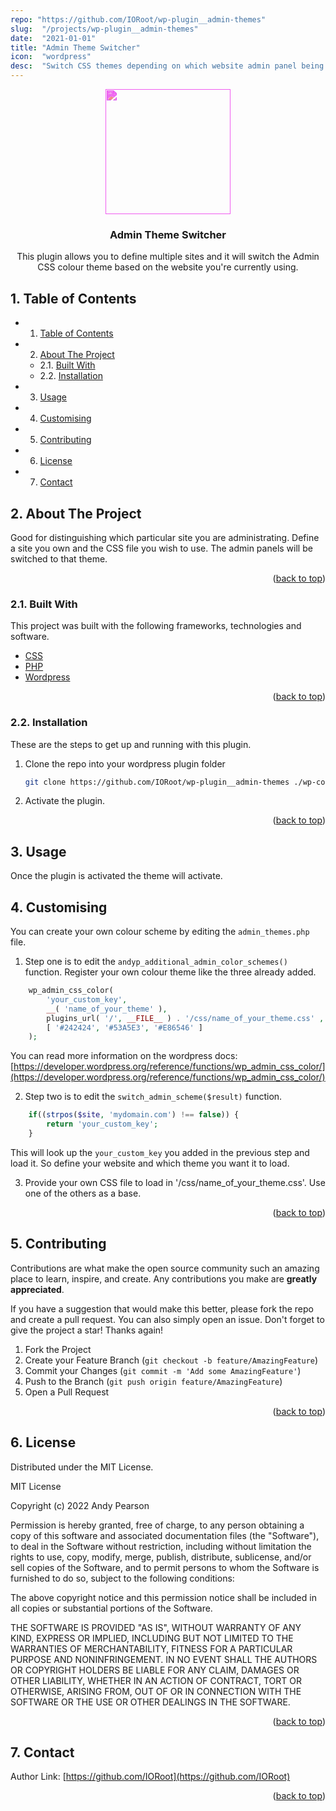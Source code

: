```yaml
---
repo: "https://github.com/IORoot/wp-plugin__admin-themes"
slug:  "/projects/wp-plugin__admin-themes"
date:  "2021-01-01"
title: "Admin Theme Switcher"
icon:  "wordpress"
desc:  "Switch CSS themes depending on which website admin panel being used"
---
```


<div id="top"></div>

<div align="center">

<div style="filter: invert(13%) sepia(70%) saturate(4844%) hue-rotate(262deg) brightness(96%) contrast(96%);">
<img src="https://svg-rewriter.sachinraja.workers.dev/?url=https%3A%2F%2Fcdn.jsdelivr.net%2Fnpm%2F%40mdi%2Fsvg%406.7.96%2Fsvg%2Fcompare.svg&fill=%23B91C1C&width=200px&height=200px" style="width:200px;"/>
</div>

<h3 align="center">Admin Theme Switcher</h3>

<p align="center">
    This plugin allows you to define multiple sites and it will switch the Admin CSS colour theme based on the website you're currently using.
</p>    
</div>

##  1. <a name='TableofContents'></a>Table of Contents


* 1. [Table of Contents](#TableofContents)
* 2. [About The Project](#AboutTheProject)
	* 2.1. [Built With](#BuiltWith)
	* 2.2. [Installation](#Installation)
* 3. [Usage](#Usage)
* 4. [Customising](#Customising)
* 5. [Contributing](#Contributing)
* 6. [License](#License)
* 7. [Contact](#Contact)



##  2. <a name='AboutTheProject'></a>About The Project

Good for distinguishing which particular site you are administrating. Define a site you own and the CSS file you wish to use. The admin panels will be switched to that theme.

<p align="right">(<a href="#top">back to top</a>)</p>



###  2.1. <a name='BuiltWith'></a>Built With

This project was built with the following frameworks, technologies and software.

* [CSS](https://www.w3.org/Style/CSS/Overview.en.html)
* [PHP](https://php.net/)
* [Wordpress](https://wordpress.org/)

<p align="right">(<a href="#top">back to top</a>)</p>



###  2.2. <a name='Installation'></a>Installation

These are the steps to get up and running with this plugin.

1. Clone the repo into your wordpress plugin folder
    ```sh
    git clone https://github.com/IORoot/wp-plugin__admin-themes ./wp-content/plugins/admin-themes
    ```
1. Activate the plugin.


<p align="right">(<a href="#top">back to top</a>)</p>



##  3. <a name='Usage'></a>Usage

Once the plugin is activated the theme will activate.

##  4. <a name='Customising'></a>Customising

You can create your own colour scheme by editing the `admin_themes.php` file.

1. Step one is to edit the `andyp_additional_admin_color_schemes()` function. Register your own colour theme like the three already added.
```php
    wp_admin_css_color( 
        'your_custom_key', 
        __( 'name_of_your_theme' ),
        plugins_url( '/', __FILE__ ) . '/css/name_of_your_theme.css' ,
        [ '#242424', '#53A5E3', '#E86546' ]
    );
```
You can read more information on the wordpress docs: [https://developer.wordpress.org/reference/functions/wp_admin_css_color/](https://developer.wordpress.org/reference/functions/wp_admin_css_color/)

2. Step two is to edit the `switch_admin_scheme($result)` function. 

```php
    if((strpos($site, 'mydomain.com') !== false)) {
        return 'your_custom_key';
    }
```
This will look up the `your_custom_key` you added in the previous step and load it. So define your website and which theme you want it to load.

3. Provide your own CSS file to load in '/css/name_of_your_theme.css'. Use one of the others as a base.



<p align="right">(<a href="#top">back to top</a>)</p>


##  5. <a name='Contributing'></a>Contributing

Contributions are what make the open source community such an amazing place to learn, inspire, and create. Any contributions you make are **greatly appreciated**.

If you have a suggestion that would make this better, please fork the repo and create a pull request. You can also simply open an issue.
Don't forget to give the project a star! Thanks again!

1. Fork the Project
2. Create your Feature Branch (`git checkout -b feature/AmazingFeature`)
3. Commit your Changes (`git commit -m 'Add some AmazingFeature'`)
4. Push to the Branch (`git push origin feature/AmazingFeature`)
5. Open a Pull Request

<p align="right">(<a href="#top">back to top</a>)</p>



##  6. <a name='License'></a>License

Distributed under the MIT License.

MIT License

Copyright (c) 2022 Andy Pearson

Permission is hereby granted, free of charge, to any person obtaining a copy
of this software and associated documentation files (the "Software"), to deal
in the Software without restriction, including without limitation the rights
to use, copy, modify, merge, publish, distribute, sublicense, and/or sell
copies of the Software, and to permit persons to whom the Software is
furnished to do so, subject to the following conditions:

The above copyright notice and this permission notice shall be included in all
copies or substantial portions of the Software.

THE SOFTWARE IS PROVIDED "AS IS", WITHOUT WARRANTY OF ANY KIND, EXPRESS OR
IMPLIED, INCLUDING BUT NOT LIMITED TO THE WARRANTIES OF MERCHANTABILITY,
FITNESS FOR A PARTICULAR PURPOSE AND NONINFRINGEMENT. IN NO EVENT SHALL THE
AUTHORS OR COPYRIGHT HOLDERS BE LIABLE FOR ANY CLAIM, DAMAGES OR OTHER
LIABILITY, WHETHER IN AN ACTION OF CONTRACT, TORT OR OTHERWISE, ARISING FROM,
OUT OF OR IN CONNECTION WITH THE SOFTWARE OR THE USE OR OTHER DEALINGS IN THE
SOFTWARE.

<p align="right">(<a href="#top">back to top</a>)</p>



##  7. <a name='Contact'></a>Contact

Author Link: [https://github.com/IORoot](https://github.com/IORoot)

<p align="right">(<a href="#top">back to top</a>)</p>
